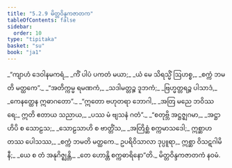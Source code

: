 ```yaml
---
title: "5.2.9 မိတ္တဝိန္ဒကဇာတက"
tableOfContents: false
sidebar:
  order: 10
type: "tipitaka"
basket: "su"
book: "ja1"
---
```



<DynamicBreadcrumb />

<Division number="100" book="ja1">

<Paragraph number="1265" type="verses" book="ja1">
_“ကျာဟံ ဒေဝါနမကရံ,_  
_ကိံ ပါပံ ပကတံ မယာ;_  
_ယံ မေ သိရသ္မိံ ဩဟစ္စ,_  
_စက္ကံ ဘမတိ မတ္ထကေ”._  

</Paragraph>

</Division>
<Division number="101" book="ja1">

<Paragraph number="1266" type="verses" book="ja1">
_“အတိက္ကမ္မ ရမဏကံ,_  
_သဒါမတ္တဉ္စ ဒူဘကံ;_  
_ဗြဟ္မတ္တရဉ္စ ပါသာဒံ,_  
_ကေနတ္ထေန ဣဓာဂတော”._  

</Paragraph>

</Division>
<Division number="102" book="ja1">

<Paragraph number="1267" type="verses" book="ja1">
_“ဣတော ဗဟုတရာ ဘောဂါ,_  
_အတြ မညေ ဘဝိဿရေ;_  
ဣတိ ဧတာယ သညာယ,_  
_ပဿ မံ ဗျသနံ ဂတံ”._  

</Paragraph>

</Division>
<Division number="103" book="ja1">

<Paragraph number="1268" type="verses" book="ja1">
_“စတုဗ္ဘိ အဋ္ဌဇ္ဈဂမာ,_  
_အဋ္ဌာဟိပိ စ သောဠသ;_  
_သောဠသာဟိ စ ဗာတ္တိံသ,_  
_အတြိစ္ဆံ စက္ကမာသဒေါ;_  
ဣစ္ဆာဟတဿ ပေါသဿ,_  
_စက္ကံ ဘမတိ မတ္ထကေ._  

</Paragraph>

</Division>
<Division number="104" book="ja1">

<Paragraph number="1269" book="ja1">
ဥပရိဝိသာလာ ဒုပ္ပူရာ,_  
ဣစ္ဆာ ဝိသဋဂါမိနီ;_  
_ယေ စ တံ အနုဂိဇ္ဈန္တိ,_  
_တေ ဟောန္တိ စက္ကဓာရိနော”တိ._  


</Paragraph>
</Division>

<Paragraph number="1270" type="center" book="ja1">
မိတ္တဝိန္ဒကဇာတကံ နဝမံ.
</Paragraph>